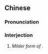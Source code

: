 ==Chinese==
{{zh-forms}}

===Pronunciation===
{{zh-pron
|m=wǒqù
|cat=intj
}}

===Interjection===
{{zh-interj}}

# ''Milder form of'' {{zh-l|我肏}}.
